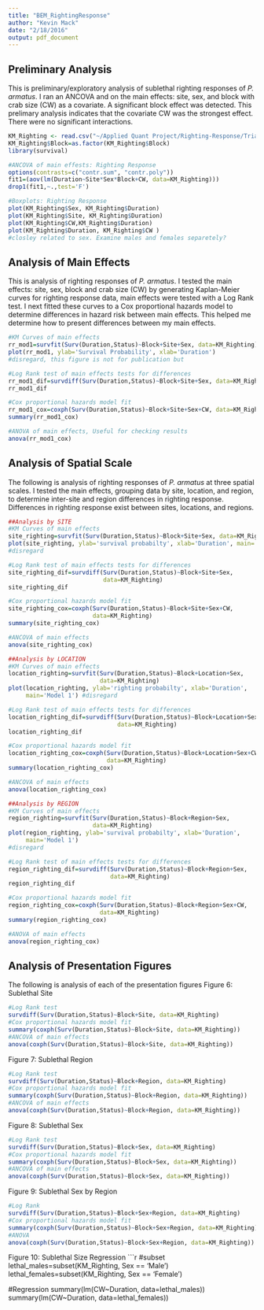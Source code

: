 ```yaml
---
title: "BEM_RightingResponse"
author: "Kevin Mack"
date: "2/18/2016"
output: pdf_document
---
```


Preliminary Analysis
--
This is preliminary/exploratory analysis of sublethal righting responses of _P. armatus_. I ran an ANCOVA and on the main effects: site, sex, and block with crab size (CW) as a covariate. A significant block effect was detected. This prelimary analysis indicates that the covariate CW was the strongest effect. There were no significant interactions.
```r
KM_Righting <- read.csv("~/Applied Quant Project/Righting-Response/Trial1_sublethal.csv")
KM_Righting$Block=as.factor(KM_Righting$Block)
library(survival)

#ANCOVA of main effests: Righting Response
options(contrasts=c("contr.sum", "contr.poly"))
fit1=(aov(lm(Duration~Site*Sex*Block+CW, data=KM_Righting)))
drop1(fit1,~.,test='F')

#Boxplots: Righting Response
plot(KM_Righting$Sex, KM_Righting$Duration)
plot(KM_Righting$Site, KM_Righting$Duration)
plot(KM_Righting$CW,KM_Righting$Duration)
plot(KM_Righting$Duration, KM_Righting$CW ) 
#closley related to sex. Examine males and females separetely?

```


Analysis of Main Effects
--
This is analysis of righting responses of _P. armatus_. I tested the main effects: site, sex, block and crab size (CW) by generating Kaplan-Meier curves for righting response data, main effects were tested with a Log Rank test. I next fitted these curves to a Cox proportional hazards model to determine differences in hazard risk between main effects. This helped me determine how to present differences between my main effects.
```r
#KM Curves of main effects
rr_mod1=survfit(Surv(Duration,Status)~Block+Site+Sex, data=KM_Righting)
plot(rr_mod1, ylab='Survival Probability', xlab='Duration') 
#disregard, this figure is not for publication but 

#Log Rank test of main effects tests for differences
rr_mod1_dif=survdiff(Surv(Duration,Status)~Block+Site+Sex, data=KM_Righting)
rr_mod1_dif

#Cox proportional hazards model fit
rr_mod1_cox=coxph(Surv(Duration,Status)~Block+Site+Sex+CW, data=KM_Righting)
summary(rr_mod1_cox)

#ANOVA of main effects, Useful for checking results 
anova(rr_mod1_cox)
```


Analysis of Spatial Scale
--
The following is analysis of righting responses of _P. armatus_ at three spatial scales. I tested the main effects, grouping data by site, location, and region, to determine inter-site and region differences in righting response. Differences in righting response exist between sites, locations, and regions.
```r
##Analysis by SITE
#KM Curves of main effects
site_righting=survfit(Surv(Duration,Status)~Block+Site+Sex, data=KM_Righting)
plot(site_righting, ylab='survival probabilty', xlab='Duration', main='Model 1') 
#disregard

#Log Rank test of main effects tests for differences
site_righting_dif=survdiff(Surv(Duration,Status)~Block+Site+Sex,
                           data=KM_Righting)
site_righting_dif

#Cox proportional hazards model fit
site_righting_cox=coxph(Surv(Duration,Status)~Block+Site+Sex+CW, 
                        data=KM_Righting)
summary(site_righting_cox)

#ANCOVA of main effects 
anova(site_righting_cox)
```

```r
##Analysis by LOCATION
#KM Curves of main effects
location_righting=survfit(Surv(Duration,Status)~Block+Location+Sex, 
                          data=KM_Righting)
plot(location_righting, ylab='righting probabilty', xlab='Duration', 
     main='Model 1') #disregard 

#Log Rank test of main effects tests for differences
location_righting_dif=survdiff(Surv(Duration,Status)~Block+Location+Sex,
                               data=KM_Righting)
location_righting_dif

#Cox proportional hazards model fit
location_righting_cox=coxph(Surv(Duration,Status)~Block+Location+Sex+CW,
                            data=KM_Righting)
summary(location_righting_cox)

#ANCOVA of main effects 
anova(location_righting_cox)
```

```r
##Analysis by REGION
#KM Curves of main effects
region_righting=survfit(Surv(Duration,Status)~Block+Region+Sex, 
                        data=KM_Righting)
plot(region_righting, ylab='survival probabilty', xlab='Duration', 
     main='Model 1')
#disregard

#Log Rank test of main effects tests for differences
region_righting_dif=survdiff(Surv(Duration,Status)~Block+Region+Sex, 
                             data=KM_Righting)
region_righting_dif

#Cox proportional hazards model fit
region_righting_cox=coxph(Surv(Duration,Status)~Block+Region+Sex+CW, 
                          data=KM_Righting)
summary(region_righting_cox)

#ANOVA of main effects 
anova(region_righting_cox)
```


Analysis of Presentation Figures
--
The following is analysis of each of the presentation figures
Figure 6: Sublethal Site
```r
#Log Rank test 
survdiff(Surv(Duration,Status)~Block+Site, data=KM_Righting)
#Cox proportional hazards model fit
summary(coxph(Surv(Duration,Status)~Block+Site, data=KM_Righting))
#ANCOVA of main effects 
anova(coxph(Surv(Duration,Status)~Block+Site, data=KM_Righting))

```

Figure 7: Sublethal Region
```r
#Log Rank test 
survdiff(Surv(Duration,Status)~Block+Region, data=KM_Righting)
#Cox proportional hazards model fit
summary(coxph(Surv(Duration,Status)~Block+Region, data=KM_Righting))
#ANCOVA of main effects 
anova(coxph(Surv(Duration,Status)~Block+Region, data=KM_Righting))
```

Figure 8: Sublethal Sex
```r
#Log Rank test 
survdiff(Surv(Duration,Status)~Block+Sex, data=KM_Righting)
#Cox proportional hazards model fit
summary(coxph(Surv(Duration,Status)~Block+Sex, data=KM_Righting))
#ANCOVA of main effects 
anova(coxph(Surv(Duration,Status)~Block+Sex, data=KM_Righting))
```

Figure 9: Sublethal Sex by Region
```r
#Log Rank
survdiff(Surv(Duration,Status)~Block+Sex+Region, data=KM_Righting)
#Cox proportional hazards model fit
summary(coxph(Surv(Duration,Status)~Block+Sex+Region, data=KM_Righting))
#ANOVA
anova(coxph(Surv(Duration,Status)~Block+Sex+Region, data=KM_Righting))
```

Figure 10: Sublethal Size Regression
```r
#subset
lethal_males=subset(KM_Righting, Sex == 'Male')
lethal_females=subset(KM_Righting, Sex == 'Female')

#Regression
summary(lm(CW~Duration, data=lethal_males))
summary(lm(CW~Duration, data=lethal_females))
